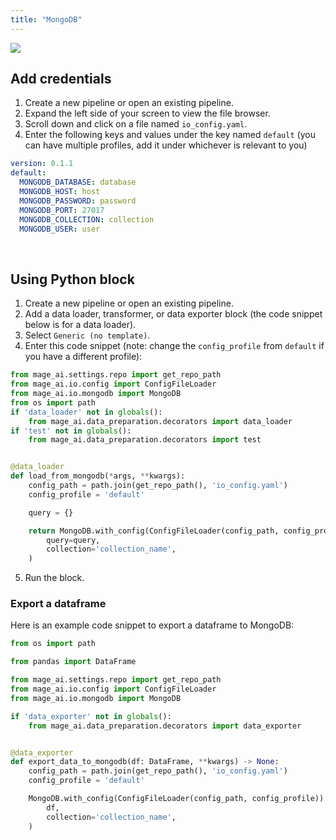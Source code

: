 ```yaml
---
title: "MongoDB"
---
```


![](https://upload.wikimedia.org/wikipedia/commons/thumb/9/93/MongoDB_Logo.svg/2560px-MongoDB_Logo.svg.png)

## Add credentials

1. Create a new pipeline or open an existing pipeline.
2. Expand the left side of your screen to view the file browser.
3. Scroll down and click on a file named `io_config.yaml`.
4. Enter the following keys and values under the key named `default` (you can
   have multiple profiles, add it under whichever is relevant to you)

```yaml
version: 0.1.1
default:
  MONGODB_DATABASE: database
  MONGODB_HOST: host
  MONGODB_PASSWORD: password
  MONGODB_PORT: 27017
  MONGODB_COLLECTION: collection
  MONGODB_USER: user
```

<br />

## Using Python block


1. Create a new pipeline or open an existing pipeline.
2. Add a data loader, transformer, or data exporter block (the code snippet
   below is for a data loader).
3. Select `Generic (no template)`.
4. Enter this code snippet (note: change the `config_profile` from `default` if
   you have a different profile):

```python
from mage_ai.settings.repo import get_repo_path
from mage_ai.io.config import ConfigFileLoader
from mage_ai.io.mongodb import MongoDB
from os import path
if 'data_loader' not in globals():
    from mage_ai.data_preparation.decorators import data_loader
if 'test' not in globals():
    from mage_ai.data_preparation.decorators import test


@data_loader
def load_from_mongodb(*args, **kwargs):
    config_path = path.join(get_repo_path(), 'io_config.yaml')
    config_profile = 'default'

    query = {}

    return MongoDB.with_config(ConfigFileLoader(config_path, config_profile)).load(
        query=query,
        collection='collection_name',
    )
```

5. Run the block.


### Export a dataframe

Here is an example code snippet to export a dataframe to MongoDB:

```python
from os import path

from pandas import DataFrame

from mage_ai.settings.repo import get_repo_path
from mage_ai.io.config import ConfigFileLoader
from mage_ai.io.mongodb import MongoDB

if 'data_exporter' not in globals():
    from mage_ai.data_preparation.decorators import data_exporter


@data_exporter
def export_data_to_mongodb(df: DataFrame, **kwargs) -> None:
    config_path = path.join(get_repo_path(), 'io_config.yaml')
    config_profile = 'default'

    MongoDB.with_config(ConfigFileLoader(config_path, config_profile)).export(
        df,
        collection='collection_name',
    )
```